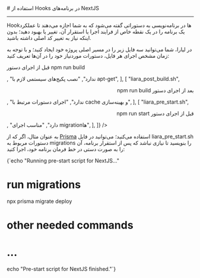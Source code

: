 

<Layout>
<Head>
<title>مستندات استفاده از Hookها در NextJS - لیارا</title>
</Head>
# استفاده از Hooks در برنامه‌های NextJS
<hr className="mb-2" />

Hookها در برنامه‌نویسی به دستوراتی گفته می‌شود که به شما اجازه می‌دهند تا عملکرد یک برنامه را در یک نقطه خاص از فرایند اجرا یا استقرار آن، تغییر یا بهبود دهید؛ بدون اینکه نیاز به تغییر کد اصلی داشته باشید.

در لیارا، شما می‌توانید سه فایل زیر را در مسیر اصلی پروژه خود ایجاد کنید؛ و با توجه به زمان مشخص اجرای هر فایل‌، 
دستورات موردنیاز خود را در آن‌ها تعریف کنید:
<div className="h-2" />
<Table headers={[
  "نام هوک",
  "زمان اجرا",
  "امکان دسترسی به envها",
  "مناسب برای",
]} data={[
  [
    "liara_pre_build.sh",
    <div dir="rtl"><p>قبل از اجرای دستور npm run build</p></div>,
    "ندارد",
    "نصب پکیج‌های سیستمی لازم با apt-get",
  ],
  [
    "liara_post_build.sh",
    <div dir="rtl"><p>بعد از اجرای دستور npm run build</p></div>,
    "ندارد",
    "اجرای دستورات مرتبط با cache و بهینه‌سازی",
  ],
  [
    "liara_pre_start.sh",
    <div dir="rtl"><p>قبل از اجرای دستور npm run start</p></div>,
    "دارد",
    "مناسب اجرای migrationها",
  ],
]} />
<div className="h-2" />

به عنوان مثال، اگر که از <a href="/paas/nodejs/how-tos/connect-to-db/prisma" className="text-[#2196f3] ">Prisma</a> استفاده می‌کنید؛ می‌توانید در فایل <Important>liara_pre_start.sh</Important> دستورات مربوط به migrations را بنویسید تا نیازی نباشد که پس از استقرار برنامه، آن را به صورت دستی در خط فرمان برنامه خود، اجرا کنید:
<div className="h-2" />
<div dir='ltr'>
    <Highlight className="sh">
        {`echo "Running pre-start script for NextJS..."

# run migrations
npx prisma migrate deploy

# other needed commands
# ...

echo "Pre-start script for NextJS finished."`}
    </Highlight>
</div>
<div className="h-2" />


</Layout>